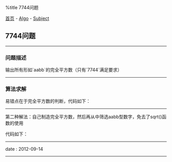 %title 7744问题

[[../../../index|首页]] - [[../index|Algo]] - [[index|Subject]]
==7744问题==
----
===问题描述===

输出所有形如`aabb`的完全平方数（只有`7744`满足要求）
----
===算法求解===

易错点在于完全平方数的判断，代码如下：
{{{Clang
<pre class='brush: c'>
#include <stdio.h>
#include <math.h>

int
main(int argc, char *argv[]){
    int a1, a2, b1, b2;

    for(int i = 1000; i <= 9999; ++i){
        // 提取各个数位
        a1 = i/1000;
        a2 = i/100%10;
        b1 = i/10%10;
        b2 = i%10;

        // 筛选aabb
        if(a1 == a2 && b1 == b2){
            float m = sqrt(i);
            // 筛选完全平方数
            // 这儿切忌使用 sqrt(i)*sqrt(i) == i 来判断
            if(m == floor(m+0.5)){  // floor函数的作用是，返回不大于给定参数的最大整数
                printf("%d ", i);
            }
        }
    }

    return 0;
}  // main
</pre>
}}}
----
第二种解法：自己制造完全平方数，然后再从中筛选aabb型数字，免去了sqrt()函数的使用

代码如下：
{{{Clang
<pre class='brush: c'>
#include <stdio.h>

int
main(int argc, char *argv[]){
    int a1, a2, b1, b2;

    for(int i = 1; ; ++i){
        // 制造完全平方数
        int n = i*i;

        // 限制范围
        if(n < 1000){
            continue;  // 范围以下，继续增长
        }
        if(n > 9999){
            break;  // 范围以上，结束计算
        }

        // 提取数位
        a1 = n/1000;
        a2 = n/100%10;
        b1 = n/10%10;
        b2 = n%10;

        // 筛选aabb
        if(a1 == a2 && b1 == b2){
            printf("%d", n);
        }
    }

    return 0;
}  // main
</pre>
}}}
----
<red>date</red> : 2012-09-14
----
